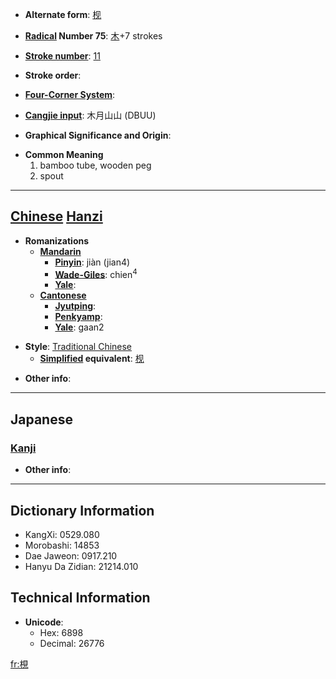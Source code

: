* '''Alternate form''': [[枧]]

* '''[[Wiktionary:Chinese radical index| Radical]] Number 75''': [[Wiktionary:Chinese radical index 木|木]]+7 strokes

* '''[[Wiktionary:Chinese total strokes index|Stroke number]]''': [[Wiktionary:Chinese total strokes index 11|11]]

* '''Stroke order''': 

* '''[[Wiktionary:Chinese four corner index|Four-Corner System]]''': 

* '''[[Wiktionary:Chinese Cangjie index|Cangjie input]]''': 木月山山 (DBUU)

* '''Graphical Significance and Origin''': 

* '''Common Meaning'''
*#bamboo tube, wooden peg
*# spout


----

== [[Chinese]] [[Hanzi]] ==

* '''Romanizations'''
** '''[[Mandarin]]'''
*** '''[[Pinyin]]''': jiàn (jian4)
*** '''[[Wade-Giles]]''': chien<sup>4</sup>
*** '''[[Yale]]''': 
** '''[[Cantonese]]'''
*** '''[[Jyutping]]''':
*** '''[[Penkyamp]]''': 
*** '''[[Yale]]''': gaan2

* '''Style''': [[Traditional Chinese]] 
** '''[[Simplified Chinese|Simplified]] equivalent''': [[枧]]

* '''Other info''': 

----

==Japanese==
===[[Kanji]]===
{{kanji|on readings=[[けん]] (ken), [[かん]] (kan)|kun readings=[[せん]] (sen)}}

* '''Other info''':  

----

== Dictionary Information ==

* KangXi: 0529.080
* Morobashi: 14853
* Dae Jaweon: 0917.210
* Hanyu Da Zidian: 21214.010

== Technical Information ==

* '''Unicode''':
** Hex: 6898
** Decimal: 26776

[[fr:梘]]
